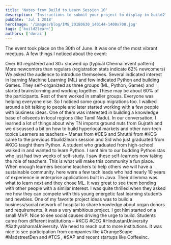 ```yaml
---
title: 'Notes from Build to Learn Session 10'
description: 'Instructions to submit your project to display in build2learn project showcase.'
pubDate: 'Jul 1 2018'
heroImage: '/images/blog/IMG_20180630_140144-1400x700.jpg'
tags: ['build2learn']
authors: ['dorai']
---
```

The event took place on the 30th of June. It was one of the most vibrant meetups. A few things I noticed about the event:

Over 60 registered and 30+ showed up (typical Chennai event pattern)
More newcomers than regulars (registration stats indicate 62% newcomers)
We asked the audience to introduce themselves. Several indicated interest in learning Machine Learning (ML) and few indicated Python and building  Games. They self-organized as three groups (ML, Python, Games) and started brainstorming and working together. 
These may be about 60% of the participants. Rest of them worked in smaller groups.
Everyone was helping everyone else. So I noticed some group migrations too.
I walked around a bit talking to people and later started working with a few people with business ideas. One of them was interested in building a knowledge base of oilseeds in local regions (like Tamil Nadu). In our conversation, I learned a lot of things about why TN imports ground nuts from Gujrath and we discussed a bit on how to build hyperlocal markets and other non-tech topics
Learners as teachers – Manas from #CEG and Shruthi from #KCG came to the previous #build2learn session and Sid who just graduated from #KCG taught them Python. A student who graduated from high-school walked in and wanted to learn Python. I sent him to our budding Pythonistas who just had two weeks of self-study. I saw these self-learners now taking the role of teachers. This is what will make this community a fun place. When enough learners become teachers to help others we will have a sustainable community.
here were a few tech leads who had nearly 10 years of experience in enterprise applications built in Java. Their dilemma was what to learn next and they chose ML. It was great to see them bonding with other people with a similar interest. I was quite thrilled when they asked me how they can compete with this young energetic fast learning students and newbies.
One of my favorite project ideas was to build a business/social network of hospital to share knowledge about organ donors and requirements. It was a very ambitious project. I got him started on a small MVP. Nice to see social causes driving the  urge to build.
Students came from different institutions – #KCG #CEG #HindustanUniversity #SathyabhamaUniversity. We need to reach out to more institutions.
It was nice to see participation from companies like  #OrangeScape #MadstreetDen and #TCS , #SAP and recent startups like Coffeeinc.